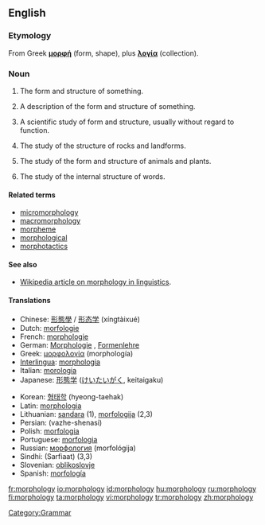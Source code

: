 ==English==

===Etymology===
From Greek '''[[μορφή]]''' (form, shape), plus '''[[λογία]]''' (collection).

===Noun===
{{en-noun|morphologi|es|-}}

# {{countable}} The form and structure of something.
# {{countable}} A description of the form and structure of something.
# {{uncountable}} A scientific study of form and structure, usually without regard to function.
# {{geology}} The study of the structure of rocks and landforms.
# {{biology}} The study of the form and structure of animals and plants.
# {{linguistics}} The study of the internal structure of words. 

====Related terms====
*[[micromorphology]]
*[[macromorphology]]
*[[morpheme]]
*[[morphological]]
*[[morphotactics]]

====See also====
*[[w:morphology (linguistics)| Wikipedia article on morphology in linguistics]].

====Translations====
{{rfc-trans}}
{{top}}
*Chinese: [[形態學]] / [[形态学]] (xíngtàixué)
*Dutch: [[morfologie]] {{f}}
*French: [[morphologie]] {{f}}
*German: [[Morphologie]] {{f}}, [[Formenlehre]] {{f}}
*Greek: [[μορφολογία]] (morphología) {{f}}
*[[Interlingua]]: [[morphologia]]
*Italian: [[morologia]] {{f}}
*Japanese: [[形態学]] ([[けいたいがく]], keitaigaku)
{{mid}}
*Korean: [[형태학]] (hyeong-taehak)
*Latin: [[morphologia]]
*Lithuanian: [[sandara]] {{f}} (1), [[morfologija]] {{f}} (2,3)
*Persian: {{FAchar|[[واژهشناسی]]}} (vazhe-shenasi)
*Polish: [[morfologia]] {{f}}
*Portuguese: [[morfologia]] {{f}}
*Russian: [[морфология]] (morfológija) {{f}}
*Sindhi: {{SDchar|[[صرفيات]]}} (Sarfiaat) {{f}} (3,3)
*Slovenian: [[oblikoslovje]]
*Spanish: [[morfología]] {{f}}
{{bottom}}

[[Category:Grammar]]

[[fr:morphology]]
[[io:morphology]]
[[id:morphology]]
[[hu:morphology]]
[[ru:morphology]]
[[fi:morphology]]
[[ta:morphology]]
[[vi:morphology]]
[[tr:morphology]]
[[zh:morphology]]